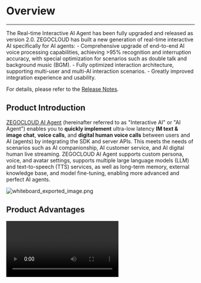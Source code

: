 # Overview

---

<Note title="Note">
The Real-time Interactive AI Agent has been fully upgraded and released as version 2.0. ZEGOCLOUD has built a new generation of real-time interactive AI specifically for AI agents:
- Comprehensive upgrade of end-to-end AI voice processing capabilities, achieving >95% recognition and interruption accuracy, with special optimization for scenarios such as double talk and background music (BGM).
- Fully optimized interaction architecture, supporting multi-user and multi-AI interaction scenarios.
- Greatly improved integration experience and usability.

For details, please refer to the [Release Notes](./release-notes.mdx).
</Note>

## Product Introduction

[ZEGOCLOUD AI Agent](https://www.zegocloud.com/solutions/conversational-ai) (hereinafter referred to as "Interactive AI" or "AI Agent") enables you to **quickly implement** ultra-low latency **IM text & image chat**, **voice calls**, and **digital human voice calls** between users and AI (agents) by integrating the SDK and server APIs. This meets the needs of scenarios such as AI companionship, AI customer service, and AI digital human live streaming.
ZEGOCLOUD AI Agent supports custom persona, voice, and avatar settings, supports multiple large language models (LLM) and text-to-speech (TTS) services, as well as long-term memory, external knowledge base, and model fine-tuning, enabling more advanced and perfect AI agents.

<Frame width="auto" height="auto" caption="">
  <img src="https://media-resource.spreading.io/docuo/workspace741/896bc39e2e65b82d5670b01b7c131c30/3aab378fdb.png" alt="whiteboard_exported_image.png"/>
</Frame>

## Product Advantages

<Video src="https://media-resource.spreading.io/docuo/workspace564/27e54a759d23575969552654cb45bf89/4ad06a985a.mp4" />

### Multimodal Interactive AI Agent
- **Personalized Persona**: Define the AI's personality and role. Use best practices for prompts, combined with RAG, LoRA, and other methods to better match roles and meet specific requirements.
- **Rich Voice Options & Voice Cloning**: Over a hundred highly human-like voices suitable for emotional companionship, customer service, e-commerce, etc., with support for voice cloning.
- **Multimodal Interaction**: IM text & image messages, real-time voice calls, video calls, and more.
- **Premium Photo-based Digital Human**: With just one photo and as low as 200ms latency, give your AI a real-time interactive avatar with accurate lip sync and realistic facial expressions.

### Real-time Voice Call Capabilities
- **Response latency as low as 1s**. Full streaming processing, with global access via ZEGOCLOUD's proprietary MSDN (Media Streaming Delivery Network) nodes, achieving global latency as low as 1s.
- **Natural voice interruption in just 500ms**. Rapid and accurate human voice detection for smooth, non-intrusive interruptions, with no crosstalk during consecutive interruptions.
- **Accurate speaking state detection**. Ensures that replies are not mistakenly split into multiple sentences, providing more precise AI responses without affecting reply latency.

### AI Audio Processing Tailored for Agents
- **AI Noise Suppression (AI ANS)**: Eliminates environmental noise, music, distant human voices, etc., supporting interaction in various environments such as offices, homes, and cars.
- **AI Voice Activity Detection (AI VAD)**: Accurately detects valid human speech, filtering out soft responses like "um", "oh", as well as coughs and human-like noises.
- **AI Echo Cancellation (AI AEC)**: Precisely removes AI voice and background music picked up by the microphone, preventing AI from interrupting itself and improving speech accuracy during interruptions. Also supports volume ducking and adaptive playback volume.

### Personalized Integration
- **Easy Integration**: Add AI agents to IM, real-time voice calls, or digital human calls with less than 10 lines of code.
- **Flexible LLM and TTS Plugin Selection**: Supports a wide range of domestic and international providers such as Volcano Ark (Doubao), MiniMax, Volcano Engine, Alibaba Cloud, Stepfun, and open-source models.
- **Highly Available and Cost-effective Service**: Optimized invocation of ASR, LLM, and TTS, efficiently utilizing concurrency and usage to reduce overall costs.

## Product Features

| Module-100px             | Feature                                                                                                     | Description                                                                                                                                                                                                                                                                                                                                                                                                               |
| ------------------------ | ----------------------------------------------------------------------------------------------------------- | ------------------------------------------------------------------------------------------------------------------------------------------------------------------------------------------------------------------------------------------------------------------------------------------------------------------------------------------------------------------------------------------------------------------------- |
| Voice Call with AI Agent | [Create, Update, Delete, Query AI Agent](/aiagent-server/quick-start)                                       | Create AI agents, including adjusting the agent's virtual user profile, persona (system prompt), voice, and parameters for LLM and TTS.                                                                                                                                                                                                                                                                                   |
| !mu                      | [Initiate AI Agent Voice Call (Single User)](./../quick-start.mdx)                                          | Create an AI agent to achieve real-time voice calls with AI with latency as low as 1s.                                                                                                                                                                                                                                                                                                                                    |
| !mu                      | Multi-user Interaction with AI Agent (Beta)                                                                 | Create a group AI agent instance to enable multi-user interaction with a single AI agent. <Note title="Note">This feature is in beta. Please contact ZEGOCLOUD sales for details.</Note>                                                                                                                                                                                                                                  |
| !mu                      | Single User with Multiple AI Agents (Beta)                                                                  | Create AI agents and configure voice mapping rules to enable a single user to interact with multiple AI agents. <Note title="Note">This feature is in beta. Please contact ZEGOCLOUD sales for details.</Note>                                                                                                                                                                                                            |
| !mu                      | AI Audio Processing for Interaction                                                                         | Automatically filters out noise from the user side during conversations and eliminates far-field human voices, achieving more accurate voice interruption and ASR recognition.                                                                                                                                                                                                                                            |
| !mu                      | Natural Voice Interruption                                                                                  | During real-time voice calls, the AI agent intelligently detects user interruption intent and stops its output.                                                                                                                                                                                                                                                                                                           |
| !mu                      | Real-time Transcription                                                                                     | The conversation between the AI agent and the user is converted to text in real time and displayed on the client.                                                                                                                                                                                                                                                                                                         |
| !mu                      | [ASR Configuration Management](/aiagent-server/guides/configuring-asr)                                      | Adjust the ASR used by the AI agent: <ul><li>Vendor models: Tencent, Alibaba Bailian, Microsoft, etc.</li><li>Supports hot words, recognition language, and other adjustments.</li></ul>                                                                                                                                                                                                                                  |
| Basic Capabilities       | [LLM Management](/aiagent-server/guides/configuring-llm)                                                    | Adjust the LLM used by the AI agent. <ul><li>Commercial LLMs: OpenAI, MiniMax, Tongyi Qianwen, Volcano Ark (Doubao), Stepfun, Wenxin Yiyan.</li><li>Open-source LLMs compatible with [OpenAI Chat Completions API](https://platform.openai.com/docs/api-reference/chat).</li></ul>                                                                                                                                        |
| !mu                      | [TTS Management](/aiagent-server/guides/configuring-tts)                                                    | Supports various TTS services and related capabilities: <ul><li>Supported providers: Volcano Engine (unidirectional & bidirectional streaming), Alibaba Cloud (CosyVoice), MiniMax;</li><li>Supports various models, public voices, voice cloning, and adjustments for speed and pitch.</li></ul>                                                                                                                         |
| !mu                      | Digital Human Management                                                                                    | Integrate ZEGOCLOUD digital humans into RTC real-time video interaction. Premium photo-based digital humans require only one photo or image to obtain a 1080P digital human, which can be used as an AI avatar during voice calls.                                                                                                                                                                                        |
| !mu                      | Add/Delete/Update AI Agent Instances                                                                        | Create or delete an AI Agent instance to start a voice or digital human interaction with the agent.                                                                                                                                                                                                                                                                                                                       |
| !mu                      | [Get AI Agent Status](/aiagent-server/guides/get-ai-agent-status)                                           | Receive server callbacks to get the agent's speaking status; also query agent status via API, including idle, listening, thinking, and speaking states.                                                                                                                                                                                                                                                                   |
| !mu                      | [Memory (Context) Source](/aiagent-server/advanced/ai-short-term-memory#set-initial-memory)                 | The agent's memory (context) can be provided externally or by binding to ZIM (ZEGOCLOUD In-app Chat) chat history.                                                                                                                                                                                                                                                                                                        |
| !mu                      | [Memory (Context) Update](/aiagent-server/advanced/ai-short-term-memory#reset-agent-instance-context-list)  | During the agent instance lifecycle, each conversation is recorded as context for the agent's memory. Memory can be cleared to start a new conversation.                                                                                                                                                                                                                                                                  |
| !mu                      | [Memory (Context) Archiving](/aiagent-server/advanced/ai-short-term-memory#archive-memory-after-voice-call) | Convert the dialogue between users and AI agents into text information and store it.                                                                                                                                                                                                                                                                                                                                      |
| !mu                      | [ASR Hot Words](/en/aiagent-server/guides/configuring-asr)                                            | For specialized vocabulary such as role names, temporary hot words can be set to improve speech recognition accuracy.                                                                                                                                                                                                                                                                                                     |
| !mu                      | [Proactive LLM Invocation](/aiagent-server/guides/proactive-invocation-of-llm-and-tts)                      | Simulate user questions by customizing messages sent to LLM, and after LLM responds, send voice to users via TTS. Can be used to implement context-based welcome messages and other scenarios.                                                                                                                                                                                                                            |
| !mu                      | [Proactive TTS Invocation](/aiagent-server/guides/proactive-invocation-of-llm-and-tts)                      | TTS can be invoked at any time to achieve AI's proactive broadcasting, thus satisfying scenarios such as AI welcome messages or user reminders. Also supports configuring whether to add to history records and context.                                                                                                                                                                                                  |
| Advanced Capabilities    | [AI Agent Interruption Mode Control](/aiagent-server/guides/interrupt-agent-speech)                         | The form of interruption when the agent is speaking can include multiple options, and multiple selections are possible: <ul><li>Natural voice interruption: When the agent receives voice input, i.e., when the user speaks, it interrupts the agent's speech.</li><li>Manual interruption: Control interruption through server-side APIs to enable users to interrupt via buttons or business-side management.</li></ul> |
| !mu                      | Filter LLM Output and TTS Input                                                                             | Filtering based on certain rules, such as Chinese and English brackets, emoji expressions, etc., for more controllable AI behavior.                                                                                                                                                                                                                                                                                       |
| !mu                      | [Speech Recognition Segmentation Optimization](/aiagent-server/advanced/speech-segmentation-control)        | Support for voice detection segmentation threshold settings and pause duration settings to achieve balance between delay and voice segmentation.                                                                                                                                                                                                                                                                          |
| Best Practices           | [Role-playing Prompt Optimization](/aiagent-server/best-practices/role-playing-system-prompt)               | When using AI agents for role-playing, learn how to write system prompts to better showcase the effect.                                                                                                                                                                                                                                                                                                                   |
| !mu                      | Better Output with RAG                                                                                      | Support for AI external knowledge base to achieve more basic scripts, company information, and other content. For details, see [Using AI Agent with RAG](/aiagent-server/best-practices/use-ai-agent-with-rag).                                                                                                                                                                                                           |
| !mu                      | [IM Chat with AI and Initiate Voice Call](/aiagent-server/best-practices/interact-with-the-in-app-chat)     | Based on ZIM, enables text message interaction with AI and sharing memory to initiate voice calls.                                                                                                                                                                                                                                                                                                                        |
| !mu                      | Memory Module                                                                                               | For longer time spans and where AI needs to remember more basic user information (e.g., age, place of birth, preferences), conduct regular summaries and conclusions to achieve smarter AI interactions.                                                                                                                                                                                                                  |
| !mu                      | LoRA, SFT Model Fine-tuning                                                                                 | When there are very high demands for the AI character, fine-tuning of the LLM can be performed. For example, in scenarios where a cloned host replaces a real person.                                                                                                                                                                                                                                                     |
| !mu                      | [AI Voice Chat with Cloned Voice](/aiagent-server/best-practices/clone-voice)                               | Apply the cloned voice in the voice call process to achieve communication with an AI agent of a specific voice.                                                                                                                                                                                                                                                                                                           |
